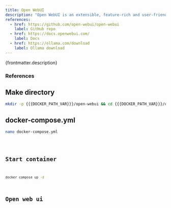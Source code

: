 ```yaml
---
title: Open WebUI
description: "Open WebUI is an extensible, feature-rich and user-friendly self-hosted AI platform designed to operate entirely offline. It supports various LLM runners like Ollama and OpenAI-compatible APIs, with built-in inference engine for RAG, making it a powerful AI deployment solution."
references:
  - href: https://github.com/open-webui/open-webui
    label: GitHub repo
  - href: https://docs.openwebui.com/
    label: Docs
  - href: https://ollama.com/download
    label: Ollama download
---
```



<p>{frontmatter.description}</p>

### References

<ReferenceLinks references={frontmatter.references} />

## Make directory

```sh
mkdir -p {{{DOCKER_PATH_VAR}}}/open-webui && cd {{{DOCKER_PATH_VAR}}}/open-webui
```

## docker-compose.yml

```sh
nano docker-compose.yml
```

<Code lang="yml" title="docker-compose.yml" code={yaml} />

## Start container

```sh
docker compose up -d
```

## Open web ui

<OpenWebUI port="3007" />
